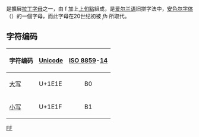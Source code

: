 {{Infobox alphabet|alphabet=拉丁|uuc=1E1E|ulc=1E1F}}
{{Unicode|'''Ḟ''', '''ḟ'''}} 是擴展[[拉丁字母|拉丁字母]]之一，由 f 加上[[句點_(變音符號)|上句點]]組成，是[[爱尔兰语|爱尔兰语]]旧拼字法中，[[安色尔字体|安色尔字体]]（{{lang|en|uncial}}）的一個字母，而此字母在20世纪初被 ''fh'' 所取代。

== 字符编码 ==
{| class="wikitable"
!字符编码!![[Unicode|Unicode]]!![[ISO/IEC_8859|ISO 8859]]-[[ISO/IEC_8859-14|14]]
|-
|[[大寫字母|大写]] {{Unicode|Ḟ}}||U+1E1E||style="text-align:center;"|B0
|-
|[[小寫字母|小写]] {{Unicode|ḟ}}||U+1E1F||style="text-align:center;"|B1
|}

{{Latin alphabet}}

[[Category:衍生拉丁字母|FḞ]]